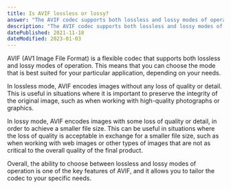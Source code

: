 ```yaml
---
title: Is AVIF lossless or lossy?
answer: "The AVIF codec supports both lossless and lossy modes of operation, so you can select the one that is appropriate for your application."
description: "The AVIF codec supports both lossless and lossy modes of operation, so you can select the one that is appropriate for your application."
datePublished: 2021-11-18
dateModified: 2023-01-03
---
```


AVIF (AV1 Image File Format) is a flexible codec that supports both lossless and lossy modes of operation. This means that you can choose the mode that is best suited for your particular application, depending on your needs.

In lossless mode, AVIF encodes images without any loss of quality or detail. This is useful in situations where it is important to preserve the integrity of the original image, such as when working with high-quality photographs or graphics.

In lossy mode, AVIF encodes images with some loss of quality or detail, in order to achieve a smaller file size. This can be useful in situations where the loss of quality is acceptable in exchange for a smaller file size, such as when working with web images or other types of images that are not as critical to the overall quality of the final product.

Overall, the ability to choose between lossless and lossy modes of operation is one of the key features of AVIF, and it allows you to tailor the codec to your specific needs.
